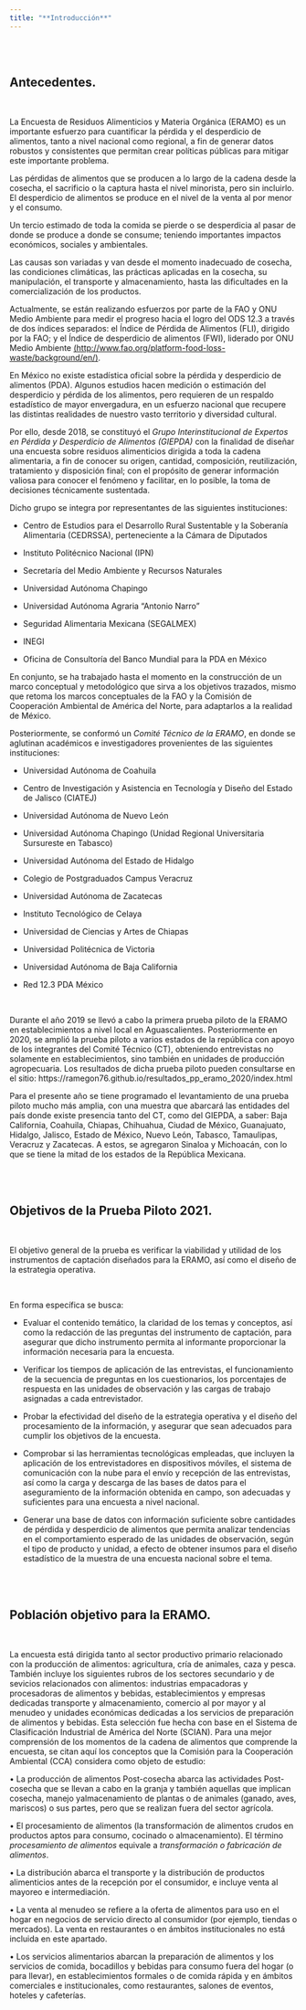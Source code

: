 ```yaml
---
title: "**Introducción**"
--- 
```


<br>
<br>

<div class=text-justify>

## **Antecedentes.**

<br>

La Encuesta de Residuos Alimenticios y Materia Orgánica (ERAMO) es un importante esfuerzo para cuantificar la pérdida y el desperdicio de alimentos, tanto a nivel nacional como regional, a fin de generar datos robustos y consistentes que permitan crear políticas públicas para mitigar este importante problema.

Las pérdidas de alimentos que se producen a lo largo de la cadena desde la cosecha, el sacrificio o la captura hasta el nivel minorista, pero sin incluirlo. El desperdicio de alimentos se produce en el nivel de la venta al por menor y el consumo.

Un tercio estimado de toda la comida se pierde o se desperdicia al pasar de donde se produce a donde se consume; teniendo importantes impactos económicos, sociales y ambientales.

Las causas son variadas y van desde el momento inadecuado de cosecha, las condiciones climáticas, las prácticas aplicadas en la cosecha, su manipulación, el transporte y almacenamiento, hasta las dificultades en la comercialización de los productos.

Actualmente, se están realizando esfuerzos por parte de la FAO y ONU Medio Ambiente para medir el progreso hacia el logro del ODS 12.3 a través de dos índices separados: el Índice de Pérdida de Alimentos (FLI), dirigido por la FAO; y el Índice de desperdicio de alimentos (FWI), liderado por ONU Medio Ambiente  [(http://www.fao.org/platform-food-loss-waste/background/en/)](http://www.fao.org/platform-food-loss-waste/background/en/){target="_blank_"}.

En  México no existe estadística oficial sobre la pérdida y desperdicio de alimentos (PDA). Algunos estudios hacen medición o estimación del desperdicio y pérdida de los alimentos, pero requieren de un respaldo estadístico de mayor envergadura, en un esfuerzo nacional que recupere las distintas realidades de nuestro vasto territorio y diversidad cultural.

Por ello, desde 2018, se constituyó el *Grupo Interinstitucional de Expertos en Pérdida y Desperdicio de Alimentos (GIEPDA)* con la finalidad de diseñar una encuesta sobre residuos alimenticios dirigida a toda la cadena alimentaria, a fin de conocer su origen, cantidad, composición, reutilización, tratamiento y disposición final; con el propósito de generar información valiosa para conocer el fenómeno y facilitar, en lo posible, la toma de decisiones técnicamente sustentada. 

Dicho grupo se integra por representantes de las siguientes instituciones:

- Centro de Estudios para el Desarrollo Rural Sustentable y la Soberanía Alimentaria (CEDRSSA), perteneciente a la Cámara de Diputados

- Instituto Politécnico Nacional (IPN)

- Secretaría del Medio Ambiente y Recursos Naturales

- Universidad Autónoma Chapingo

- Universidad Autónoma Agraria "Antonio Narro"

- Seguridad Alimentaria Mexicana (SEGALMEX)

- INEGI

- Oficina de Consultoría del Banco Mundial para la PDA en México

En conjunto, se ha trabajado hasta el momento en la construcción de un marco conceptual y metodológico que sirva a los objetivos trazados, mismo que retoma los marcos conceptuales de la FAO y la Comisión de Cooperación Ambiental de América del Norte, para adaptarlos a la realidad de México.

Posteriormente, se conformó un *Comité Técnico de la ERAMO*, en donde se aglutinan académicos e investigadores provenientes de las siguientes instituciones:

- Universidad Autónoma de Coahuila

- Centro de Investigación y Asistencia en Tecnología y Diseño del Estado de Jalisco (CIATEJ)

- Universidad Autónoma de Nuevo León

- Universidad Autónoma Chapingo (Unidad Regional Universitaria Sursureste en Tabasco)

- Universidad Autónoma del Estado de Hidalgo

- Colegio de Postgraduados Campus Veracruz

- Universidad Autónoma de Zacatecas

- Instituto Tecnológico de Celaya

- Universidad de Ciencias y Artes de Chiapas

- Universidad Politécnica de Victoria

- Universidad Autónoma de Baja California

- Red 12.3 PDA México

<br>

Durante el año 2019 se llevó a cabo la primera prueba piloto de la ERAMO en
establecimientos a nivel local en Aguascalientes. Posteriormente en 2020, se amplió la prueba piloto a varios estados de la república con apoyo de los integrantes del Comité Técnico (CT), obteniendo entrevistas no solamente en establecimientos, sino también en unidades de producción agropecuaria. Los resultados de dicha prueba piloto pueden consultarse en el sitio: https://ramegon76.github.io/resultados_pp_eramo_2020/index.html 

Para el presente año se tiene programado el levantamiento de una prueba piloto mucho más amplia, con una muestra que abarcará las entidades del país donde existe presencia tanto del CT, como del GIEPDA, a saber: Baja California, Coahuila, Chiapas, Chihuahua, Ciudad de México, Guanajuato, Hidalgo, Jalisco, Estado de México, Nuevo León, Tabasco, Tamaulipas, Veracruz y Zacatecas. A estos, se agregaron Sinaloa y Michoacán, con lo que se tiene la mitad de los estados de la República Mexicana.

<br>
<br>

## **Objetivos de la Prueba Piloto 2021.**

<br>
 
El objetivo general de la prueba es verificar la viabilidad y utilidad de los instrumentos de captación diseñados para la ERAMO, así como el diseño de la estrategia operativa.

<br>

En forma específica se busca:
 
- Evaluar el contenido temático, la claridad de los temas y conceptos, así como la redacción de las preguntas del instrumento de captación, para asegurar que dicho instrumento permita al informante proporcionar la información necesaria para la encuesta. 
 
- Verificar los tiempos de aplicación de las entrevistas, el funcionamiento de la secuencia de preguntas en los cuestionarios, los porcentajes de respuesta en las unidades de observación y las cargas de trabajo asignadas a cada entrevistador.

- Probar la efectividad del diseño de la estrategia operativa y el diseño del procesamiento de la información, y asegurar que sean adecuados para cumplir los objetivos de la encuesta. 

- Comprobar si las herramientas tecnológicas empleadas, que incluyen la aplicación de los entrevistadores en dispositivos móviles, el sistema de comunicación con la nube para el envío y recepción de las entrevistas, así como la carga y descarga de las bases de datos para el aseguramiento de la información obtenida en campo, son adecuadas y suficientes para una encuesta a nivel nacional.

- Generar una base de datos con información suficiente sobre cantidades de pérdida y desperdicio de alimentos que permita analizar tendencias en el comportamiento esperado de las unidades de observación, según el tipo de producto y unidad, a efecto de obtener insumos para el diseño estadístico de la muestra de una encuesta nacional sobre el tema.


<br>
<br>

## **Población objetivo para la ERAMO.**

<br>
 
La encuesta está dirigida tanto al sector productivo primario relacionado con la producción de alimentos: agricultura, cría de animales, caza y pesca. También incluye los siguientes rubros de los sectores secundario y de sevicios relacionados con alimentos: industrias empacadoras y procesadoras de alimentos y bebidas, establecimientos y empresas dedicadas transporte y almacenamiento, comercio al por mayor y al menudeo y unidades económicas dedicadas a los servicios de preparación de alimentos y bebidas. Esta selección fue hecha con base en el Sistema de Clasificación Industrial de América del Norte (SCIAN). Para una mejor comprensión de los momentos de la cadena de alimentos que comprende la encuesta, se citan aquí los conceptos que la Comisión para la Cooperación Ambiental (CCA) considera como objeto de estudio:

• La producción de alimentos Post-cosecha abarca las actividades Post-cosecha que
se llevan a cabo en la granja y también aquellas que implican cosecha, manejo yalmacenamiento de plantas o de animales (ganado, aves, mariscos) o sus partes, pero
que se realizan fuera del sector agrícola.

• El procesamiento de alimentos (la transformación de alimentos crudos en
productos aptos para consumo, cocinado o almacenamiento). El término
*procesamiento de alimentos* equivale a *transformación o
fabricación de alimentos*.

• La distribución abarca el transporte y la distribución de productos alimenticios antes
de la recepción por el consumidor, e incluye venta al mayoreo e intermediación.

• La venta al menudeo se refiere a la oferta de alimentos para uso en el hogar en negocios de servicio directo al consumidor (por ejemplo, tiendas o mercados). La venta
en restaurantes o en ámbitos institucionales no está incluida en este apartado.

• Los servicios alimentarios abarcan la preparación de alimentos y los servicios de comida, bocadillos y bebidas para consumo fuera del hogar (o para llevar), en establecimientos formales o de comida rápida y en ámbitos comerciales e institucionales, como restaurantes, salones de eventos, hoteles y cafeterías.



</div>